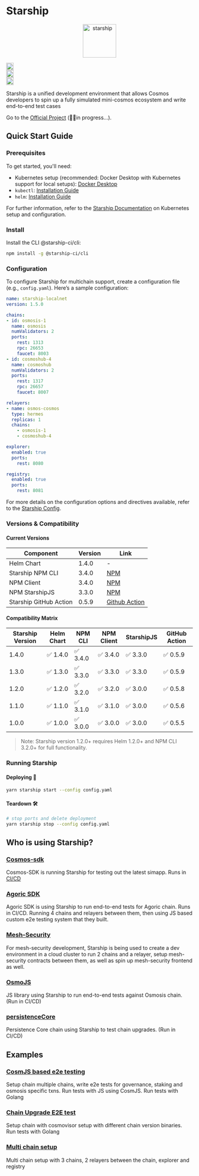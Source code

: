 
# Starship

<p align="center" width="100%">
  <img
    src="https://user-images.githubusercontent.com/10805402/242348990-c141d6cd-e1c9-413f-af68-283de029c3a4.png"
    alt="starship"
    width="90px"
    height="90px"
  />
</p>

<div width="100%" style={{
  display:'flex',
  justifyContent:'center',
  alignItems: 'center',
  paddingTop: '12px'
  }}>
<div style={{paddingRight:'4px'}}>
  <a href="https://github.com/hyperweb-io/starship/actions/workflows/pr-tests.yaml">
    <img
      height="20"
      src="https://github.com/hyperweb-io/starship/actions/workflows/pr-tests.yaml/badge.svg"
    />
  </a>
</div>
<div style={{paddingRight:'4px'}}>
  <a href="https://github.com/hyperweb-io/starship/blob/main/LICENSE">
    <img
      height="20"
      src="https://img.shields.io/badge/license-MIT-blue.svg"
    />
  </a>
</div>

<div style={{paddingRight:'4px'}}>
  <a href="https://github.com/hyperweb-io/starship/releases/latest">
    <img
      height="20"
      src="https://github.com/hyperweb-io/starship/actions/workflows/release.yaml/badge.svg"
    />
  </a>
  </div>
</div>

Starship is a unified development environment that allows Cosmos developers to spin up a fully simulated mini-cosmos ecosystem
and write end-to-end test cases


Go to the [Official Project](https://github.com/hyperweb-io/starship) (👷‍♀️in progress...).

## Quick Start Guide
### Prerequisites
To get started, you'll need:
* Kubernetes setup (recommended: Docker Desktop with Kubernetes support for local setups): [Docker Desktop](https://www.docker.com/products/docker-desktop/)
* `kubectl`: [Installation Guide](https://kubernetes.io/docs/tasks/tools/)
* `helm`: [Installation Guide](https://helm.sh/docs/intro/install/)

For further information, refer to the [Starship Documentation](https://docs.cosmology.zone/starship/get-started/step-2) on Kubernetes setup and configuration.

### Install
Install the CLI @starship-ci/cli:

```bash
npm install -g @starship-ci/cli
```


### Configuration
To configure Starship for multichain support, create a configuration file (e.g., `config.yaml`).
Here’s a sample configuration:

```yaml
name: starship-localnet
version: 1.5.0

chains:
- id: osmosis-1
  name: osmosis
  numValidators: 2
  ports:
    rest: 1313
    rpc: 26653
    faucet: 8003
- id: cosmoshub-4
  name: cosmoshub
  numValidators: 2
  ports:
    rest: 1317
    rpc: 26657
    faucet: 8007

relayers:
- name: osmos-cosmos
  type: hermes
  replicas: 1
  chains:
    - osmosis-1
    - cosmoshub-4

explorer:
  enabled: true
  ports:
    rest: 8080

registry:
  enabled: true
  ports:
    rest: 8081
```

For more details on the configuration options and directives available, refer to the [Starship Config](https://docs.cosmology.zone/starship/config).

### Versions & Compatibility

#### Current Versions
| Component	           | Version | Link                                                                                |
|------------------------|---------|-------------------------------------------------------------------------------------|
| Helm Chart             | 	1.4.0  | 	-                                                                                  |
| Starship NPM CLI       | 	3.4.0  | [NPM](https://www.npmjs.com/package/@starship-ci/client/v/3.4.0)                    |
| NPM Client             | 3.4.0   | [NPM](https://www.npmjs.com/package/@starship-ci/cli/v/3.4.0)                       |
| NPM StarshipJS         | 	3.3.0  | 	[NPM](https://www.npmjs.com/package/starshipjs/v/3.3.0)                            |
| Starship GitHub Action | 	0.5.9  | 	[Github Action](https://github.com/hyperweb-io/starship-action/releases/tag/0.5.9) |

#### Compatibility Matrix
| Starship Version | 	Helm Chart | 	NPM CLI | 	NPM Client | 	StarshipJS | 	GitHub Action |
|------------------|-------------|----------|-------------|-------------|----------------|
| 1.4.0            | 	✅ 1.4.0    | 	✅ 3.4.0 | 	✅ 3.4.0    | 	✅ 3.3.0    | 	✅ 0.5.9       |
| 1.3.0            | 	✅ 1.3.0    | 	✅ 3.3.0 | 	✅ 3.3.0    | 	✅ 3.3.0    | 	✅ 0.5.9       |
| 1.2.0            | 	✅ 1.2.0    | 	✅ 3.2.0 | 	✅ 3.2.0    | 	✅ 3.0.0    | 	✅ 0.5.8       |
| 1.1.0            | 	✅ 1.1.0    | 	✅ 3.1.0 | 	✅ 3.1.0    | 	✅ 3.0.0    | 	✅ 0.5.6       |
| 1.0.0            | 	✅ 1.0.0    | 	✅ 3.0.0 | 	✅ 3.0.0    | 	✅ 3.0.0    | 	✅ 0.5.5       |

> Note: Starship version 1.2.0+ requires Helm 1.2.0+ and NPM CLI 3.2.0+ for full functionality.

### Running Starship

#### Deploying 🚀

```sh
yarn starship start --config config.yaml
```

#### Teardown 🛠️

```sh
# stop ports and delete deployment
yarn starship stop --config config.yaml
```

## Who is using Starship?

### [Cosmos-sdk](https://github.com/cosmos/cosmos-sdk/tree/main/tests/starship)

Cosmos-SDK is running Starship for testing out the latest simapp. Runs in [CI/CD](https://github.com/cosmos/cosmos-sdk/actions/workflows/starship-tests.yml)

### [Agoric SDK](https://github.com/Agoric/agoric-sdk/tree/master/multichain-testing)

Agoric SDK is using Starship to run end-to-end tests for Agoric chain. Runs in CI/CD.
Running 4 chains and relayers between them, then using JS based custom e2e testing system that they built.
### [Mesh-Security](https://github.com/osmosis-labs/mesh-security-sdk/tree/main/tests/starship)

For mesh-security development, Starship is being used to create a dev environment in a cloud cluster to
run 2 chains and a relayer, setup mesh-security contracts between them, as well as spin up mesh-security frontend as well.
### [OsmoJS](https://github.com/osmosis-labs/osmojs/pull/36)

JS library using Starship to run end-to-end tests against Osmosis chain. (Run in CI/CD)
### [persistenceCore](https://github.com/persistenceOne/persistenceCore/pull/198)

Persistence Core chain using Starship to test chain upgrades. (Run in CI/CD)

## Examples

### [CosmJS based e2e testing](https://github.com/hyperweb-io/starship/tree/main/examples/osmojs)

Setup chain multiple chains, write e2e tests for governance, staking and osmosis specific txns.
Run tests with JS using CosmJS.
Run tests with Golang
### [Chain Upgrade E2E test](https://github.com/hyperweb-io/starship/tree/main/examples/upgrade-test)

Setup chain with cosmovisor setup with different chain version binaries.
Run tests with Golang
### [Multi chain setup](https://github.com/hyperweb-io/starship/blob/main/examples/multi-chain/config.yaml)

Multi chain setup with 3 chains, 2 relayers between the chain, explorer and registry
